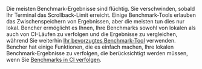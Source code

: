 Die meisten Benchmark-Ergebnisse sind flüchtig.
Sie verschwinden, sobald Ihr Terminal das Scrollback-Limit erreicht.
Einige Benchmark-Tools erlauben das Zwischenspeichern von Ergebnissen, aber die meisten tun dies nur lokal.
Bencher ermöglicht es Ihnen, Ihre Benchmarks sowohl von lokalen als auch von CI-Läufen zu verfolgen und die Ergebnisse zu vergleichen,
während Sie weiterhin [Ihr bevorzugtes Benchmark-Tool][adapters] verwenden.
Bencher hat einige Funktionen, die es einfach machen, Ihre lokalen Benchmark-Ergebnisse zu verfolgen,
die berücksichtigt werden müssen, wenn Sie [Benchmarks in CI verfolgen][track benchmarks].

[adapters]: /de/docs/explanation/adapters/
[track benchmarks]: /de/docs/how-to/track-benchmarks/
